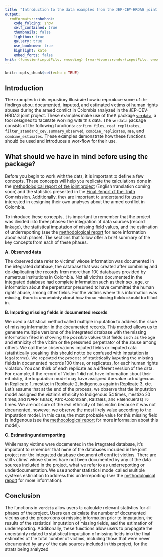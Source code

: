 ```yaml
---
title: "Introduction to the data examples from the JEP-CEV-HRDAG joint project"
output:
  rmdformats::robobook:
    code_folding: show
    self_contained: true
    thumbnails: false
    lightbox: true
    gallery: true
    use_bookdown: true
    highlight: kate
    embed_fonts: false
knit: (function(inputFile, encoding) {rmarkdown::render(inputFile, encoding = encoding, output_dir = "../output") })
---
```


```r
knitr::opts_chunk$set(echo = TRUE)
```

## Introduction {-}

The examples in this repository illustrate how to reproduce some of the findings about documented, imputed, and estimated victims of human rights abuses during the armed conflict in Colombia analyzed in the JEP-CEV-HRDAG joint project. These examples make use of the `R` package [`verdata`](https://github.com/HRDAG/verdata), a tool designed to facilitate working with this data. The `verdata` package consists of the following functions: `confirm_files`, `read_replicates`, `filter_standard_cev`, `summary_observed`, `combine_replicates`, `mse`, and `combine_estimates`. These examples demonstrate how these functions should be used and introduces a workflow for their use.

## What should we have in mind before using the package? {-}

Before you begin to work with the data, it is important to define a few concepts. These concepts will help you replicate the calculations done in the [methodological report of the joint project](https://hrdag.org/wp-content/uploads/2022/08/20220818-fase4-informe-corrected.pdf) (English translation coming soon) and the statistics presented in the [Final Report of the Truth Commission](https://www.comisiondelaverdad.co/hay-futuro-si-hay-verdad). Additionally, they are important to understand for users interested in designing their own analyses about the armed conflict in Colombia.

To introduce these concepts, it is important to remember that the project was divided into three phases: the integration of data sources (record linkage), the statistical imputation of missing field values, and the estimation of underreporting (see the [methodological report](https://hrdag.org/wp-content/uploads/2022/08/20220818-fase4-informe-corrected.pdf) for more information about each phase). The sections that follow offer a brief summary of the key concepts from each of these phases.
 
**A. Observed data**

The observed data refer to victims' whose information was documented in the integrated database, the database that was created after combining and de-duplicating the records from more than 100 databases provided by numerous institutions in Colombia. Not all victims documented in the integrated database had complete information such as their sex, age, or information about the perpetrator presumed to have committed the human rights abuse, among other fields. For the victims where this information was missing, there is uncertainty about how these missing fields should be filled in.   

**B. Imputing missing fields in documented records**

We used a statistical method called multiple imputation to address the issue of missing information in the documented records. This method allows us to generate multiple versions of the integrated database with the missing information filled in showing the *possible* values that fields such as the age and ethnicity of the victim or the presumed perpetrator of the abuse among others. We call these observations imputed fields or imputed data (statistically speaking; this should not to be confused with imputation in legal terms). We repeated the process of statistically imputing the missing fields in documented records 100 times, or replicates, for each human rights violation. You can think of each replicate as a different version of the data. For example, if the record of Victim 1 did not have information about their ethnicity, the imputation model may have assigned the value to Indigenous in Replicate 1, mestizo in Replicate 2, Indigenous again in Replicate 3, etc. Let's assume that at the end of the process, we observe that the imputation model assigned the victim's ethnicity to Indigenous 54 times, mestizo 30 times, and NARP (Black, Afro-Colombian, Raizales, and Palenqueras) 16 times. We are not sure of the real ethnicity of this victim because it was not documented, however, we observe the most likely value according to the imputation model. In this case, the most probable value for this missing field is Indigenous (see the [methodological report](https://hrdag.org/wp-content/uploads/2022/08/20220818-fase4-informe-corrected.pdf) for more information about this model).

**C. Estimating underreporting**

While many victims were documented in the integrated database, it's important to remember that none of the databases included in the joint project nor the integrated database document *all* conflict victims. There are still victims' whose stories have not been documented by any of the data sources included in the project, what we refer to as underreporting or underdocumentation. We use another statistical model called multiple systems estimation to address this underreporting (see the [methodological report](https://hrdag.org/wp-content/uploads/2022/08/20220818-fase4-informe-corrected.pdf) for more information).

## Conclusion {-}

The functions in `verdata` allow users to calculate relevant statistics for all phases of the project. Users can calculate the number of documented victims and the proportions of missing information prior to imputation, the results of the statistical imputation of missing fields, and the estimation of underreporting. Additionally, these functions allow users to propagate the uncertainty related to statistical imputation of missing fields into the final estimates of the total number of victims, including those that were never documented by any of the data sources included in this project, for the strata being analyzed.

<!-- done. -->
